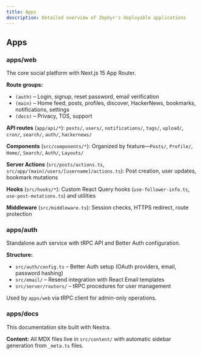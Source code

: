 ```yaml
---
title: Apps
description: Detailed overview of Zephyr's deployable applications
---
```


## Apps

### apps/web

The core social platform with Next.js 15 App Router.

**Route groups:**
- `(auth)` – Login, signup, reset password, email verification
- `(main)` – Home feed, posts, profiles, discover, HackerNews, bookmarks, notifications, settings
- `(docs)` – Privacy, TOS, support

**API routes** (`app/api/*`):
`posts/`, `users/`, `notifications/`, `tags/`, `upload/`, `cron/`, `search/`, `auth/`, `hackernews/`

**Components** (`src/components/*`):
Organized by feature—`Posts/`, `Profile/`, `Home/`, `Search/`, `Auth/`, `Layouts/`

**Server Actions** (`src/posts/actions.ts`, `src/app/(main)/users/[username]/actions.ts`):
Post creation, user updates, bookmark mutations

**Hooks** (`src/hooks/*`):
Custom React Query hooks (`use-follower-info.ts`, `use-post-mutations.ts`) and utilities

**Middleware** (`src/middleware.ts`):
Session checks, HTTPS redirect, route protection

### apps/auth

Standalone auth service with tRPC API and Better Auth configuration.

**Structure:**
- `src/auth/config.ts` – Better Auth setup (OAuth providers, email, password hashing)
- `src/email/` – Resend integration with React Email templates
- `src/server/routers/` – tRPC procedures for user management

Used by `apps/web` via tRPC client for admin-only operations.

### apps/docs

This documentation site built with Nextra.

**Content:**
All MDX files live in `src/content/` with automatic sidebar generation from `_meta.ts` files.